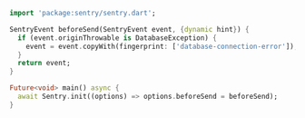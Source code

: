 ```dart
import 'package:sentry/sentry.dart';

SentryEvent beforeSend(SentryEvent event, {dynamic hint}) {
  if (event.originThrowable is DatabaseException) {
    event = event.copyWith(fingerprint: ['database-connection-error']);
  }
  return event;
}

Future<void> main() async {
  await Sentry.init((options) => options.beforeSend = beforeSend);
}
```
